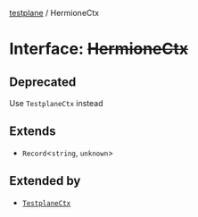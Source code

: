 [testplane](../README.mdx) / HermioneCtx

# Interface: ~~HermioneCtx~~

## Deprecated

Use `TestplaneCtx` instead

## Extends

- `Record`\<`string`, `unknown`\>

## Extended by

- [`TestplaneCtx`](TestplaneCtx.mdx)
